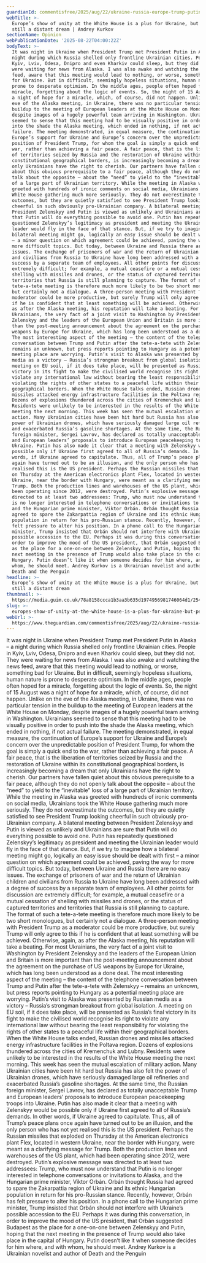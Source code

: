 ```yaml
---
guardianId: commentisfree/2025/aug/22/ukraine-russia-europe-trump-putin-zelenskyy
webTitle: >-
  Europe’s show of unity at the White House is a plus for Ukraine, but peace is
  still a distant dream | Andrey Kurkov
sectionName: Opinion
webPublicationDate: '2025-08-22T04:00:22Z'
bodyText: >-
  It was night in Ukraine when President Trump met President Putin in Alaska – a
  night during which Russia shelled only frontline Ukrainian cities. People in
  Kyiv, Lviv, Odesa, Dnipro and even Kharkiv could sleep, but they did not. They
  were waiting for news from Alaska. I was also awake and watching the news
  feed, aware that this meeting would lead to nothing, or worse, something bad
  for Ukraine. But in difficult, seemingly hopeless situations, human nature is
  prone to desperate optimism. In the middle ages, people often hoped for a
  miracle, forgetting about the logic of events. So, the night of 15 August was
  a night of hope for a miracle, which, of course, did not happen. Unlike on the
  eve of the Alaska meeting, in Ukraine, there was no particular tension in the
  buildup to the meeting of European leaders at the White House on Monday,
  despite images of a hugely powerful team arriving in Washington. Ukrainians
  seemed to sense that this meeting had to be visually positive in order to push
  into the shade the Alaska meeting, which ended in nothing, if not actual
  failure. The meeting demonstrated, in equal measure, the continuation of
  Europe’s support for Ukraine and Europe’s concern over the unpredictable
  position of President Trump, for whom the goal is simply a quick end to the
  war, rather than achieving a fair peace. A fair peace, that is the liberation
  of territories seized by Russia and the restoration of Ukraine within its
  constitutional geographical borders, is increasingly becoming a dream that
  only Ukrainians have the right to cherish. Our partners have fallen quiet
  about this obvious prerequisite to a fair peace, although they do not openly
  talk about the opposite – about the “need” to yield to the “inevitable” loss
  of a large part of Ukrainian territory. While the meeting in Alaska was
  greeted with hundreds of ironic comments on social media, Ukrainians took the
  White House gathering much more seriously. They do not overestimate the
  outcomes, but they are quietly satisfied to see President Trump looking
  cheerful in such obviously pro-Ukrainian company. A bilateral meeting between
  President Zelenskyy and Putin is viewed as unlikely and Ukrainians are sure
  that Putin will do everything possible to avoid one. Putin has repeatedly
  questioned Zelenskyy’s legitimacy as president and meeting the Ukrainian
  leader would fly in the face of that stance. But, if we try to imagine how a
  bilateral meeting might go, logically an easy issue should be dealt with first
  – a minor question on which agreement could be achieved, paving the way for
  more difficult topics. But today, between Ukraine and Russia there are no easy
  issues. The exchange of prisoners of war and the return of Ukrainian children
  and civilians from Russia to Ukraine have long been addressed with a degree of
  success by a separate team of employees. All other points for discussion are
  extremely difficult; for example, a mutual ceasefire or a mutual cessation of
  shelling with missiles and drones, or the status of captured territories and
  territories that Russia is still planning to capture. The format of such a
  tete-a-tete meeting is therefore much more likely to be two short monologues,
  but certainly not a dialogue. A three-person meeting with President Trump as a
  moderator could be more productive, but surely Trump will only agree to this
  if he is confident that at least something will be achieved. Otherwise, again,
  as after the Alaska meeting, his reputation will take a beating. For most
  Ukrainians, the very fact of a joint visit to Washington by President
  Zelenskyy and the leaders of the European Union and Britain is more important
  than the post-meeting announcement about the agreement on the purchase of US
  weapons by Europe for Ukraine, which has long been understood as a done deal.
  The most interesting aspect of the meeting – the content of the telephone
  conversation between Trump and Putin after the tete-a-tete with Zelenskyy –
  remains an unknown, but press reports pointing to Hungary as a potential
  meeting place are worrying. Putin’s visit to Alaska was presented by Russian
  media as a victory – Russia’s strongman breakout from global isolation. A
  meeting on EU soil, if it does take place, will be presented as Russia’s final
  victory in its fight to make the civilised world recognise its right to
  violate any international law without bearing the least responsibility for
  violating the rights of other states to a peaceful life within their
  geographical borders. When the White House talks ended, Russian drones and
  missiles attacked energy infrastructure facilities in the Poltava region.
  Dozens of explosions thundered across the cities of Kremenchuk and Lubny.
  Residents were unlikely to be interested in the results of the White House
  meeting the next morning. This week has seen the mutual escalation of military
  action. Many Ukrainian cities have been hit hard but Russia has also felt the
  power of Ukrainian drones, which have seriously damaged large oil refineries
  and exacerbated Russia’s gasoline shortages. At the same time, the Russian
  foreign minister, Sergei Lavrov, has declared as totally unacceptable Trump
  and European leaders’ proposals to introduce European peacekeeping troops into
  Ukraine. Putin has also made it clear that a meeting with Zelenskyy would be
  possible only if Ukraine first agreed to all of Russia’s demands. In other
  words, if Ukraine agreed to capitulate. Thus, all of Trump’s peace plans once
  again have turned out to be an illusion, and the only person who has not yet
  realised this is the US president. Perhaps the Russian missiles that exploded
  on Thursday at the American electronics plant Flex, located in western
  Ukraine, near the border with Hungary, were meant as a clarifying message for
  Trump. Both the production lines and warehouses of the US plant, which had
  been operating since 2012, were destroyed. Putin’s explosive message was
  directed to at least two addressees: Trump, who must now understand that Putin
  is no longer interested in telephone conversations or invitations to Alaska,
  and the Hungarian prime minister, Viktor Orbán. Orbán thought Russia had
  agreed to spare the Zakarpattia region of Ukraine and its ethnic Hungarian
  population in return for his pro-Russian stance. Recently, however, Orbán has
  felt pressure to alter his position. In a phone call to the Hungarian prime
  minister, Trump insisted that Orbán should not interfere with Ukraine’s
  possible accession to the EU. Perhaps it was during this conversation, in
  order to improve the mood of the US president, that Orbán suggested Budapest
  as the place for a one-on-one between Zelenskyy and Putin, hoping that the
  next meeting in the presence of Trump would also take place in the capital of
  Hungary. Putin doesn’t like it when someone decides for him where, and with
  whom, he should meet. Andrey Kurkov is a Ukrainian novelist and author of
  Death and the Penguin
headline: >-
  Europe’s show of unity at the White House is a plus for Ukraine, but peace is
  still a distant dream
thumbnail: >-
  https://media.guim.co.uk/78a8158ccca1b3aa3b635d1974956981746064d1/254_0_5000_4000/500.jpg
slug: >-
  europes-show-of-unity-at-the-white-house-is-a-plus-for-ukraine-but-peace-is-still-a-distant-dream-or-andrey-kurkov
webUrl: >-
  https://www.theguardian.com/commentisfree/2025/aug/22/ukraine-russia-europe-trump-putin-zelenskyy
---
```

It was night in Ukraine when President Trump met President Putin in Alaska – a night during which Russia shelled only frontline Ukrainian cities. People in Kyiv, Lviv, Odesa, Dnipro and even Kharkiv could sleep, but they did not. They were waiting for news from Alaska. I was also awake and watching the news feed, aware that this meeting would lead to nothing, or worse, something bad for Ukraine. But in difficult, seemingly hopeless situations, human nature is prone to desperate optimism. In the middle ages, people often hoped for a miracle, forgetting about the logic of events. So, the night of 15 August was a night of hope for a miracle, which, of course, did not happen. Unlike on the eve of the Alaska meeting, in Ukraine, there was no particular tension in the buildup to the meeting of European leaders at the White House on Monday, despite images of a hugely powerful team arriving in Washington. Ukrainians seemed to sense that this meeting had to be visually positive in order to push into the shade the Alaska meeting, which ended in nothing, if not actual failure. The meeting demonstrated, in equal measure, the continuation of Europe’s support for Ukraine and Europe’s concern over the unpredictable position of President Trump, for whom the goal is simply a quick end to the war, rather than achieving a fair peace. A fair peace, that is the liberation of territories seized by Russia and the restoration of Ukraine within its constitutional geographical borders, is increasingly becoming a dream that only Ukrainians have the right to cherish. Our partners have fallen quiet about this obvious prerequisite to a fair peace, although they do not openly talk about the opposite – about the “need” to yield to the “inevitable” loss of a large part of Ukrainian territory. While the meeting in Alaska was greeted with hundreds of ironic comments on social media, Ukrainians took the White House gathering much more seriously. They do not overestimate the outcomes, but they are quietly satisfied to see President Trump looking cheerful in such obviously pro-Ukrainian company. A bilateral meeting between President Zelenskyy and Putin is viewed as unlikely and Ukrainians are sure that Putin will do everything possible to avoid one. Putin has repeatedly questioned Zelenskyy’s legitimacy as president and meeting the Ukrainian leader would fly in the face of that stance. But, if we try to imagine how a bilateral meeting might go, logically an easy issue should be dealt with first – a minor question on which agreement could be achieved, paving the way for more difficult topics. But today, between Ukraine and Russia there are no easy issues. The exchange of prisoners of war and the return of Ukrainian children and civilians from Russia to Ukraine have long been addressed with a degree of success by a separate team of employees. All other points for discussion are extremely difficult; for example, a mutual ceasefire or a mutual cessation of shelling with missiles and drones, or the status of captured territories and territories that Russia is still planning to capture. The format of such a tete-a-tete meeting is therefore much more likely to be two short monologues, but certainly not a dialogue. A three-person meeting with President Trump as a moderator could be more productive, but surely Trump will only agree to this if he is confident that at least something will be achieved. Otherwise, again, as after the Alaska meeting, his reputation will take a beating. For most Ukrainians, the very fact of a joint visit to Washington by President Zelenskyy and the leaders of the European Union and Britain is more important than the post-meeting announcement about the agreement on the purchase of US weapons by Europe for Ukraine, which has long been understood as a done deal. The most interesting aspect of the meeting – the content of the telephone conversation between Trump and Putin after the tete-a-tete with Zelenskyy – remains an unknown, but press reports pointing to Hungary as a potential meeting place are worrying. Putin’s visit to Alaska was presented by Russian media as a victory – Russia’s strongman breakout from global isolation. A meeting on EU soil, if it does take place, will be presented as Russia’s final victory in its fight to make the civilised world recognise its right to violate any international law without bearing the least responsibility for violating the rights of other states to a peaceful life within their geographical borders. When the White House talks ended, Russian drones and missiles attacked energy infrastructure facilities in the Poltava region. Dozens of explosions thundered across the cities of Kremenchuk and Lubny. Residents were unlikely to be interested in the results of the White House meeting the next morning. This week has seen the mutual escalation of military action. Many Ukrainian cities have been hit hard but Russia has also felt the power of Ukrainian drones, which have seriously damaged large oil refineries and exacerbated Russia’s gasoline shortages. At the same time, the Russian foreign minister, Sergei Lavrov, has declared as totally unacceptable Trump and European leaders’ proposals to introduce European peacekeeping troops into Ukraine. Putin has also made it clear that a meeting with Zelenskyy would be possible only if Ukraine first agreed to all of Russia’s demands. In other words, if Ukraine agreed to capitulate. Thus, all of Trump’s peace plans once again have turned out to be an illusion, and the only person who has not yet realised this is the US president. Perhaps the Russian missiles that exploded on Thursday at the American electronics plant Flex, located in western Ukraine, near the border with Hungary, were meant as a clarifying message for Trump. Both the production lines and warehouses of the US plant, which had been operating since 2012, were destroyed. Putin’s explosive message was directed to at least two addressees: Trump, who must now understand that Putin is no longer interested in telephone conversations or invitations to Alaska, and the Hungarian prime minister, Viktor Orbán. Orbán thought Russia had agreed to spare the Zakarpattia region of Ukraine and its ethnic Hungarian population in return for his pro-Russian stance. Recently, however, Orbán has felt pressure to alter his position. In a phone call to the Hungarian prime minister, Trump insisted that Orbán should not interfere with Ukraine’s possible accession to the EU. Perhaps it was during this conversation, in order to improve the mood of the US president, that Orbán suggested Budapest as the place for a one-on-one between Zelenskyy and Putin, hoping that the next meeting in the presence of Trump would also take place in the capital of Hungary. Putin doesn’t like it when someone decides for him where, and with whom, he should meet. Andrey Kurkov is a Ukrainian novelist and author of Death and the Penguin
